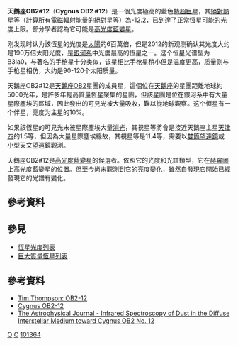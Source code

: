 {{DISPLAYTITLE:天鵝座OB2#12}}
{{Starbox begin
| name=天鵝座OB2#12<br>Cygnus OB2 #12}}
{{Starbox image |
| image =[[Image:Cygnus_OB2-12_with_planet.jpg|250px]] 
| caption = 在附近假設存在的行星觀察天鵝座OB2#12的想像圖
}}
{{Starbox observe
| epoch=J2000
| ra=20h 32m 40.9589s 
| dec=+41° 14' 29.286"
| constell=[[天鵝座|天鵝座]] }}
{{Starbox character
| class = B3-B5Iae <!--Stellar class-->
| appmag_1_passband = B <!-- Passband for first apparent magnitude (e.g., H, J, K, etc.) -->
| appmag_1 =14.41 <!-- Value of first apparent magnitude  -->
| appmag_2_passband = V <!-- Passband for second apparent magnitude (e.g., H, J, K, etc.) -->
| appmag_2 =11.40<!-- Value of second apparent magnitude  -->
| appmag_3_passband = J <!-- Passband for third apparent magnitude (e.g., H, J, K, etc.) -->
| appmag_3 =4.667±0.324 <!-- Value of third apparent magnitude  -->
| appmag_4_passband = H <!-- Passband for fourth apparent magnitude (e.g., H, J, K, etc.) -->
| appmag_4 =3.512±0.260 <!-- Value of fourth apparent magnitude  -->
| appmag_5_passband = K <!-- Passband for fifth apparent magnitude (e.g., H, J, K, etc.) -->
| appmag_5 =2.704±0.364 <!-- Value of fifth apparent magnitude  -->
| r-i = <!--R-I color-->
| v-r = <!--V-R color-->
| b-v = 3.0 <!--B-V color-->
| u-b = <!--U-B color-->
| variable = <!--Variability type-->
}}
{{Starbox astrometry
| radial_v=
| prop_mo_ra=1.91
| prop_mo_dec= -2.47 
|  gal_lat=+00.8301  
|  gal_lon=080.1021  
| parallax=-0.60
| p_error=2.07
| absmag_v=-12.2}}
{{Starbox detail
| mass=92-120<ref name="clark">{{cite journal | title=On the nature of the galactic early-B hypergiants | author=Clark, J. S.; Najarro, F.; Negueruela, I.; Ritchie, B. W.; Urbaneja, M. A.; Howarth, I. D. | journal=Astronomy & Astrophysics |date=May 2012}}</ref>
| luminosity=1,950,000<ref name="clark"/><ref>{{cite journal | title=The yellow hypergiants | author=De Jager, C. | journal=Astronomy and Astrophysics Review  | year=1998 | month=}}</ref>
| temperature=13,700<ref name="clark"/>
| radius=246<ref name="clark"/>
| age=3.0x10<sup>6</sup><ref name="clark"/>
}}
{{Starbox catalog
| names= VI CYG 12, [[2微米全天巡天|2MASS]] J20324096+4114291, [[New_Catalogue_of_Suspected_Variable_Stars|NSV]] 13138, [[依巴谷卫星|HIP]] 101364. }}
{{Starbox reference |
  Simbad=SCHULTE+12 }}
{{Starbox end}}

'''天鵝座OB2#12'''（'''Cygnus OB2 #12'''）是一個光度極高的藍色[[特超巨星|特超巨星]]，其[[絕對星等|絕對熱星等]]（計算所有電磁輻射能量的絕對星等）為-12.2，已到達了正常恆星可能的光度上限。部分學者認為它可能是[[高光度藍變星|高光度藍變星]]。

刚发现时认为該恆星的光度是[[太陽|太陽]]的6百萬倍，但是2012的新观测确认其光度大约是190万倍太阳光度，是[[銀河系|銀河系]]中光度最高的恆星之一。这个恒星光谱型为B3Ia0，与著名的手枪星十分类似，该星相比手枪星稍小但是温度更高，质量则与手枪星相仿，大约是90-120个太阳质量。

天鵝座OB2#12是[[天鵝座OB2|天鵝座OB2]]星團的成員星，這個位在[[天鵝座|天鵝座]]的星團距離地球約5000光年，是許多年輕高質量恆星聚集的星團，但該星團是位在銀河系中有大量星際塵埃的區域，因此發出的可見光被大量吸收，難以從地球觀察。这个恒星有一个伴星，亮度为主星的10%。

如果該恆星的可見光未被星際塵埃大量[[消光|消光]]，其視星等將會是接近天鵝座主星[[天津四|天津四]]的1.5等，但因為大量星際塵埃緣故，其視星等是11.4等，需要以[[雙筒望遠鏡|雙筒望遠鏡]]或小型天文望遠鏡觀測。

天鵝座OB2#12是[[高光度藍變星|高光度藍變星]]的候選者。依照它的光度和光譜類型，它在[[赫羅圖|赫羅圖]]上高光度藍變星的位置。但至今尚未觀測到它的亮度變化，雖然自發現它開始已經發現它的光譜有變化。

==參考資料==
{{Reflist}}

==參見==
* [[恆星光度列表|恆星光度列表]]
* [[巨大質量恆星列表|巨大質量恆星列表]]

==參考資料==
* [http://www.tim-thompson.com/cyg-ob2-12.html Tim Thompson: OB2-12]{{Wayback|url=http://www.tim-thompson.com/cyg-ob2-12.html |date=20101202224124 }}
* [http://jumk.de/astronomie/big-stars/cygnus-ob2-12.shtml Cygnus OB2-12]{{Wayback|url=http://jumk.de/astronomie/big-stars/cygnus-ob2-12.shtml |date=20111012051942 }}
* [http://iopscience.iop.org/0004-637X/490/2/729 The Astrophysical Journal - Infrared Spectroscopy of Dust in the Diffuse Interstellar Medium toward Cygnus OB2 No. 12]

[[Category:天鵝座|O]]
[[Category:特超巨星|C]]
[[Category:HIP天體|101364]]

{{Stars of Cygnus}}